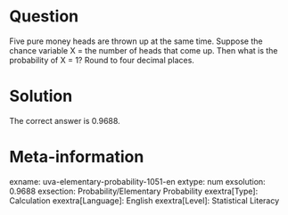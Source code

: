 Question
========

Five pure money heads are thrown up at the same time. Suppose the chance variable X = the number of heads that come up. Then what is the probability of X = 1? Round to four decimal places. 

Solution
========

The correct answer is 0.9688.

Meta-information
================
exname: uva-elementary-probability-1051-en
extype: num
exsolution: 0.9688
exsection: Probability/Elementary Probability
exextra[Type]: Calculation
exextra[Language]: English
exextra[Level]: Statistical Literacy 
